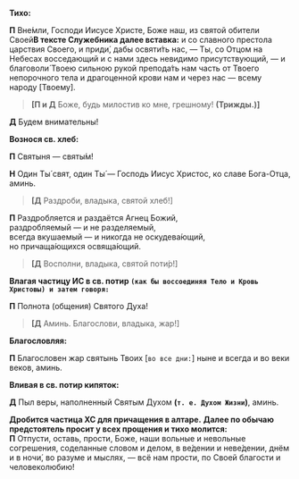 
**Тихо:**

**П** Вне́мли, Господи Иисусе Христе, Боже наш, из святой обители Своей<Tooltip>**В тексте Служебника далее вставка:** и со славного престола царствия Своего</Tooltip>, и приди́, дабы освяти́ть нас, — Ты, со Отцом на Небесах восседающий и с нами здесь невидимо присутствующий, — и благоволи́ Твоею сильною рукой препода́ть нам часть от Твоего непорочного тела и драгоценной крови нам и через нас — всему народу <R>[</R>Твоему<R>]</R>.

> **[П и Д** Боже, будь милостив ко мне, грешному! **(Трижды.)]**

**Д** Будем внимательны!

**Вознося св. хлеб:**

**П** Святыня — святы́м!

**Н** Один Ты́ свят, один Ты́ — Господь Иисус Христос, ко славе Бога-Отца, аминь.

> **[Д** Раздроби, владыка, святой хлеб!<R>]</R>

**П** Раздробляется и раздаётся Агнец Божий,  
раздробляемый — и не разделяемый,  
всегда вкушаемый — и никогда не оскудева́ющий,  
но причаща́ющихся освяща́ющий.

> **[Д** Восполни, владыка, святой поти́р!<R>]</R>

**Влагая частицу ИС в св. потир `(как бы воссоединяя Тело и Кровь Христовы) и затем говоря:`**

**П** Полнота (общения) Святого Духа!

> **[Д** Аминь. Благослови, владыка, жар!<R>]</R>

**Благословляя:**

**П** Благословен жар святынь Твоих <R>[</R>`во все дни:`<R>]</R> ныне и всегда и во веки веков, аминь.

**Вливая в св. потир кипяток:**

**Д** Пыл веры, наполненный Святым Духом **(`т. е. Духом Жизни`)**, аминь.

**Дробится частица ХС для причащения в алтаре.**
<Tooltip>**Далее по обычаю предстоятель просит у всех прощения и тихо молится:**  
**П** Отпусти, оставь, прости, Боже, наши вольные и невольные согрешения, соделанные словом и делом, в ве́дении и неве́дении, днём и в ночи́, во разуме и мыслях, — всё нам прости, по Своей благости и человеколюбию!</Tooltip>




